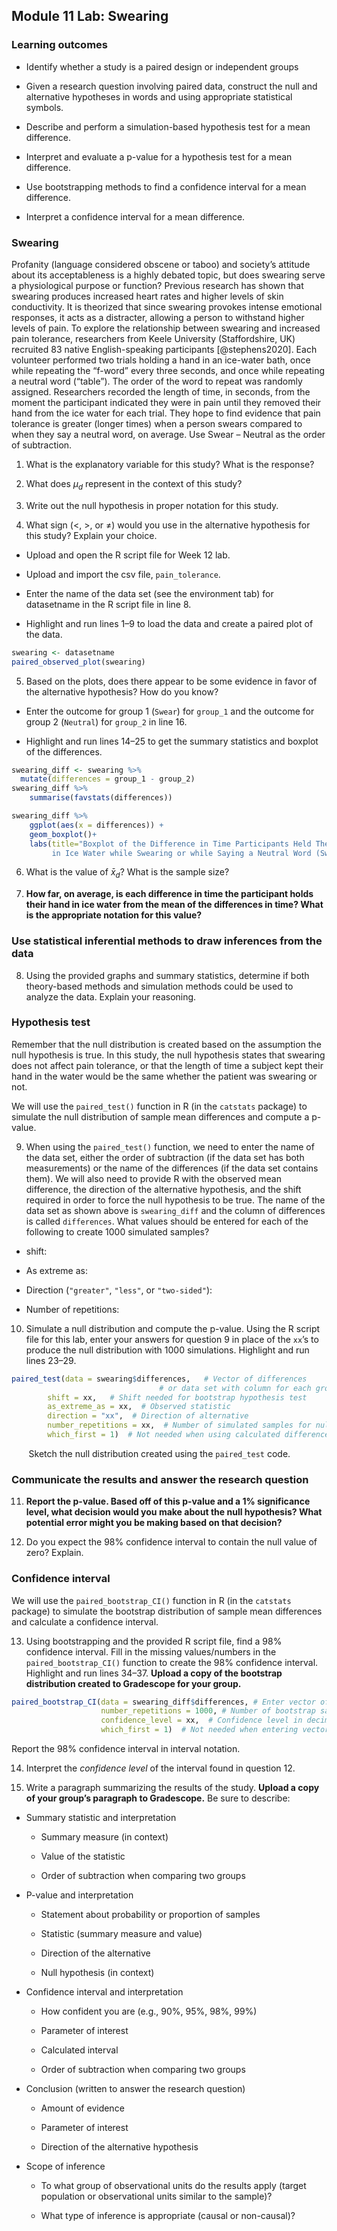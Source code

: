 ## Module 11 Lab:  Swearing

\setstretch{1}


### Learning outcomes

* Identify whether a study is a paired design or independent groups

* Given a research question involving paired data, construct the null and alternative hypotheses
  in words and using appropriate statistical symbols.

* Describe and perform a simulation-based hypothesis test for a mean difference.

* Interpret and evaluate a p-value for a hypothesis test for a mean difference.

* Use bootstrapping methods to find a confidence interval for a mean difference.

* Interpret a confidence interval for a mean difference.

### Swearing

Profanity (language considered obscene or taboo) and society's attitude about its acceptableness is a highly debated topic, but does swearing serve a physiological purpose or function? Previous research has shown that swearing produces increased heart rates and higher levels of skin conductivity. It is theorized that since swearing provokes intense emotional responses, it acts as a distracter, allowing a person to withstand higher levels of pain. To explore the relationship between swearing and increased pain tolerance, researchers from Keele University (Staffordshire, UK) recruited 83 native English-speaking participants [@stephens2020]. Each volunteer performed two trials holding a hand in an ice-water bath, once while repeating the “f-word” every three seconds, and once while repeating a neutral word (“table”). The order of the word to repeat was randomly assigned. Researchers recorded the length of time, in seconds, from the moment the participant indicated they were in pain until they removed their hand from the ice water for each trial. They hope to find evidence that pain tolerance is greater (longer times) when a person swears compared to when they say a neutral word, on average. Use Swear – Neutral as the order of subtraction.

1. What is the explanatory variable for this study?  What is the response?

\vspace{0.5in}

2. What does $\mu_d$ represent in the context of this study?

\vspace{0.8in}

3.  Write out the null hypothesis in proper notation for this study.  

\vspace{0.4in}

4.  What sign ($<$, $>$, or $\neq$) would you use in the alternative hypothesis for this study?  Explain your choice.

\vspace{0.5in}

* Upload and open the R script file for Week 12 lab. 

* Upload and import the csv file, `pain_tolerance`. 

* Enter the name of the data set (see the environment tab) for datasetname in the R script file in line 8. 

* Highlight and run lines 1--9 to load the data and create a paired plot of the data. 
```{r, echo=TRUE, eval=FALSE}
swearing <- datasetname
paired_observed_plot(swearing)
```

5. Based on the plots, does there appear to be some evidence in favor of the alternative hypothesis?  How do you know?
\vspace{0.4in}

* Enter the outcome for group 1 (`Swear`) for `group_1` and the outcome for group 2 (`Neutral`) for `group_2` in line 16.  

* Highlight and run lines 14--25 to get the summary statistics and boxplot of the differences.

```{r, echo=TRUE, eval=FALSE}
swearing_diff <- swearing %>% 
  mutate(differences = group_1 - group_2)
swearing_diff %>% 
    summarise(favstats(differences))

swearing_diff %>% 
    ggplot(aes(x = differences)) +
    geom_boxplot()+
    labs(title="Boxplot of the Difference in Time Participants Held Their Hand 
         in Ice Water while Swearing or while Saying a Neutral Word (Swearing - Neutral)")
```

6.  What is the value of $\bar{x}_d$?  What is the sample size?
\vspace{0.25in}

7. **How far, on average, is each difference in time the participant holds their hand in ice water from the mean of the differences in time?  What is the appropriate notation for this value?**

\vspace{0.4in}

### Use statistical inferential methods to draw inferences from the data {-}


8.  Using the provided graphs and summary statistics, determine if both theory-based methods and simulation methods could be used to analyze the data.  Explain your reasoning.

\vspace{1in}

### Hypothesis test {-}

Remember that the null distribution is created based on the assumption the null hypothesis is true.  In this study, the null hypothesis states that swearing does not affect pain tolerance, or that the length of time a subject kept their hand in the water would be the same whether the patient was swearing or not.

We will use the `paired_test()` function in R (in the `catstats` package) to simulate the null distribution of sample mean differences and compute a p-value. 

\newpage

9.  When using the `paired_test()` function, we need to enter the name of the data set, either the order of subtraction (if the data set has both measurements) or the name of the differences (if the data set contains them).  We will also need to provide R with the observed mean difference, the direction of the alternative hypothesis, and the shift required in order to force the null hypothesis to be true.  The name of the data set as shown above is `swearing_diff` and the column of differences is called `differences`.  What values should be entered for each of the following to create 1000 simulated samples?

\vspace{1mm}
* shift:

\vspace{.1in}
* As extreme as:
    
\vspace{.1in}
* Direction (`"greater"`, `"less"`, or `"two-sided"`):

\vspace{.1in}
* Number of repetitions:
    
\vspace{.1in}

10.  Simulate a null distribution and compute the p-value. Using the R script file for this lab, enter your answers for question 9 in place of the `xx`'s to produce the null distribution with 1000 simulations.  Highlight and run lines 23--29.  

```{r, echo = TRUE, eval = FALSE}
paired_test(data = swearing$differences,   # Vector of differences 
                                 # or data set with column for each group
        shift = xx,   # Shift needed for bootstrap hypothesis test
        as_extreme_as = xx,  # Observed statistic
        direction = "xx",  # Direction of alternative
        number_repetitions = xx,  # Number of simulated samples for null distribution
        which_first = 1)  # Not needed when using calculated differences
```
|        Sketch the null distribution created using the `paired_test` code.

\vspace{1.5in}

### Communicate the results and answer the research question {-}

11.  **Report the p-value. Based off of this p-value and a 1% significance level, what decision would you make about the null hypothesis?  What potential error might you be making based on that decision?**

\vspace{0.5in}

12. Do you expect the 98\% confidence interval to contain the null value of zero?  Explain.

\vspace{0.8in}

### Confidence interval {-}

We will use the `paired_bootstrap_CI()` function in R (in the `catstats` package) to simulate the bootstrap distribution of sample mean differences and calculate a confidence interval. 

13. Using bootstrapping and the provided R script file, find a 98\% confidence interval. Fill in the missing values/numbers in the `paired_bootstrap_CI()` function to create the 98\% confidence interval.  Highlight and run lines 34--37. **Upload a copy of the bootstrap distribution created to Gradescope for your group.** 
```{r, echo = TRUE, eval = FALSE}
paired_bootstrap_CI(data = swearing_diff$differences, # Enter vector of differences
                    number_repetitions = 1000, # Number of bootstrap samples for CI
                    confidence_level = xx,  # Confidence level in decimal form
                    which_first = 1)  # Not needed when entering vector of differences
```
Report the 98\% confidence interval in interval notation.

\vspace{0.3in}

14. Interpret the *confidence level* of the interval found in question 12. 

\vspace{0.8in}

15.  Write a paragraph summarizing the results of the study.  **Upload a copy of your group's paragraph to Gradescope.** Be sure to describe:

* Summary statistic and interpretation

    * Summary measure (in context)
    
    * Value of the statistic 
    
    * Order of subtraction when comparing two groups

* P-value and interpretation

    * Statement about probability or proportion of samples
    
    * Statistic (summary measure and value)
    
    * Direction of the alternative 
    
    * Null hypothesis (in context) 


* Confidence interval and interpretation

    * How confident you are (e.g., 90%, 95%, 98%, 99%)
    
    * Parameter of interest
    
    * Calculated interval
    
    * Order of subtraction when comparing two groups


* Conclusion (written to answer the research question)

    * Amount of evidence
    
    * Parameter of interest 
    
    * Direction of the alternative hypothesis

\newpage

* Scope of inference

    * To what group of observational units do the results apply (target population or observational units similar to the sample)?
	
    * What type of inference is appropriate (causal or non-causal)?

\newpage
